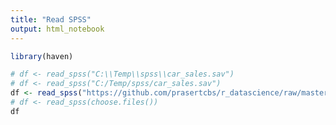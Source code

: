 ```yaml
---
title: "Read SPSS"
output: html_notebook
---
```


```r
library(haven)
```

```r
# df <- read_spss("C:\\Temp\\spss\\car_sales.sav")
# df <- read_spss("C:/Temp/spss/car_sales.sav")
df <- read_spss("https://github.com/prasertcbs/r_datascience/raw/master/data/car_sales.sav")
# df <- read_spss(choose.files())
df
```

